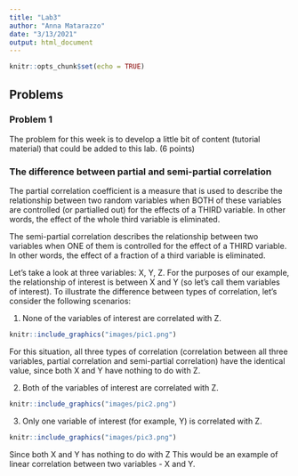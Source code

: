 ```yaml
---
title: "Lab3"
author: "Anna Matarazzo"
date: "3/13/2021"
output: html_document
---
```


```r
knitr::opts_chunk$set(echo = TRUE)
```



## Problems

### Problem 1

The problem for this week is to develop a little bit of content (tutorial material) that could be added to this lab. (6 points)



### The difference between partial and semi-partial correlation

The partial correlation coefficient is a measure that is used to describe the relationship between two random variables when BOTH of these variables are controlled (or partialled out) for the effects of a THIRD variable. In other words, the effect of the whole third variable is eliminated.

The semi-partial correlation describes the relationship between two variables when ONE of them is controlled for the effect of a THIRD variable. In other words, the effect of a fraction of a third variable is eliminated.

Let's take a look at three variables: X, Y, Z. For the purposes of our example, the relationship of interest is between X and Y (so let's call them variables of interest). To illustrate the difference between types of correlation, let's consider the following scenarios:

1. None of the variables of interest are correlated with Z. 

```r
knitr::include_graphics("images/pic1.png")
```

For this situation, all three types of correlation  (correlation between all three variables, partial correlation and semi-partial correlation) have the identical value, since both X and Y have nothing to do with Z.


2. Both of the variables of interest are correlated with Z.

```r
knitr::include_graphics("images/pic2.png")
```



3. Only one variable of interest (for example, Y) is correlated with Z.

```r
knitr::include_graphics("images/pic3.png")
```









Since both X and Y has nothing to do with Z
This would be an example of linear correlation between two variables - X and Y.















